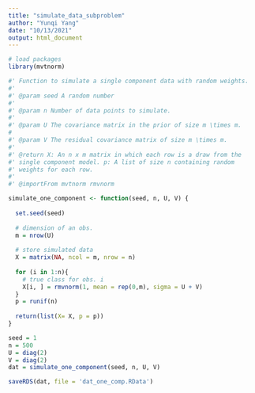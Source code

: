 ```yaml
---
title: "simulate_data_subproblem"
author: "Yunqi Yang"
date: "10/13/2021"
output: html_document
---
```


```r

# load packages
library(mvtnorm)

#' Function to simulate a single component data with random weights. 
#' 
#' @param seed A random number
#' 
#' @param n Number of data points to simulate.
#'
#' @param U The covariance matrix in the prior of size m \times m. 
#
#' @param V The residual covariance matrix of size m \times m. 
#'
#' @return X: An n x m matrix in which each row is a draw from the 
#' single component model. p: A list of size n containing random 
#' weights for each row. 
#'
#' @importFrom mvtnorm rmvnorm

simulate_one_component <- function(seed, n, U, V) {
  
  set.seed(seed)
  
  # dimension of an obs. 
  m = nrow(U)
  
  # store simulated data
  X = matrix(NA, ncol = m, nrow = n)
  
  for (i in 1:n){
    # true class for obs. i 
    X[i, ] = rmvnorm(1, mean = rep(0,m), sigma = U + V)
  }
  p = runif(n)
  
  return(list(X= X, p = p))
}
```


```r

seed = 1
n = 500
U = diag(2)
V = diag(2)
dat = simulate_one_component(seed, n, U, V)

saveRDS(dat, file = 'dat_one_comp.RData')

```

